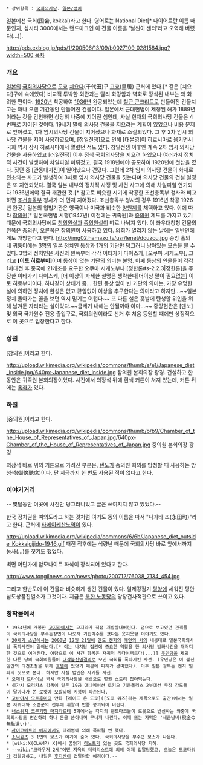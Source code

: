  * 상위항목 : [[국회의사당]]. [[일본/정치]]

일본에선 국회(国会, kokkai)라고 한다. 영어로는 National Diet[* 다이어트란 이름 때문인지, 심시티 3000에서는 랜드마크인 이 건물 이름을 '날씬이 센터'라고 오역해 버렸다(...)].

http://pds.exblog.jp/pds/1/200506/13/09/b0027109_0281584.jpg?width=500
[[목차]]
=== 개요 ===
[[일본]]의 [[국회]]의사당으로 [[도쿄]] [[치요다]](千代田)구 [[고쿄]](皇居) 근처에 있다.[* 같은 [치요다]구에 속에있다] 비교적 투박한 외관과는 달리 화강암과 벽화로 장식된 내부는 꽤 화려한 편이다.
[[1920년]] 착공하여 [[1936년]] 완공되었는데 [[철근 콘크리트]]로 만들어진 건물치고는 꽤나 오랜 기간동안 만들어진 건물이다. 일본에서 근대헌법이 제정된 해가 1889년이라는 것을 감안하면 상당히 나중에 지어진 셈인데, 사실 현재의 국회의사당 건물은 4번째로 지어진 것이다. 19세기 말에 의사당 건물을 지으려는 계획이 있었으나 비용 문제로 엎어졌고, 1차 임시의사당 건물이 지어졌으나 화재로 소실되었다. 그 후 2차 임시 의사당 건물을 지어 사용하였으며, [청일전쟁]으로 인해 [대본영]이 히로시마로 옮기면서 국회 역시 잠시 히로시마에서 열렸던 적도 있다. 청일전쟁 이후엔 계속 2차 임시 의사당 건물을 사용하였고 [러일전쟁] 이후 정식 국회의사당을 지으려 하였으나 여러가지 정치적 사건이 발생하여 차일피일 미뤄졌고, 결국 1918년에야 공모하여 1920년에 첫삽을 떴다. 짓던 중 [관동대지진]이 일어났으나 견뎠다. 그런데 2차 임시 의사당 건물이 화재로 전소되는 사고가 발생하여 3차로 임시 의사당 건물을 짓는다며 의사당 건물의 건설 일정은 또 지연되었다. 결국 일본 내부의 정치적 사정 및 사건 사고에 의해 차일피일 연기되다 1936년에야 결국 개관한 것.[* 참고로 비슷한 시기에 착공한 조선총독부 청사와 비교하면 [[조선총독부]] 청사가 더 먼저 지어졌다. 조선총독부 청사의 경우 1916년 착공 1926년 완공.]
일본의 입법기관은 영국이나 미국과 비슷한 [[양원제]]를 채택하고 있다. 이에 따라 [[참의원]][* 일본국헌법 시행(1947년) 이전에는 귀족원]과 [[중의원]] 제도를 가지고 있기 때문에 국회의사당에도 [[참의원]]실과 [[중의원]]실이 따로 나눠져 있다. 이 좌우대칭형 건물의 왼쪽은 중의원, 오른쪽은 참의원이 사용하고 있다. 의회가 열리지 않는 날에는 일반인에게도 개방한다고 한다.
http://img02.hamazo.tv/usr/lenet/douzou.jpg
중앙 홀의 네 귀퉁이에는 3명의 일본 정치인 동상과 1개의 기단만 덩그러니 남아있는 모습을 볼 수 있다. 3명의 정치인은 사진의 왼쪽부터 각각 이타가키 다이스케, [오쿠마 시게노부], 그리고 '''[이토 히로부미]'''이며 동상이 없는 기단의 의미는 불명. 어째 동상의 인물들이 각각 1차대전 후 중국에 21개조를 요구한 오쿠마 시게노부나 [정한론#s-2.2.3|정한론]을 주장한 이타가키 다이스케, [더 이상의 자세한 설명은 생략한다|더이상 말이 필요없는] 이토 히로부미이다. 하나같이 상태가 좀... 한편 동상 없이 빈 기단의 의미는, 가장 유명한 설에 의하면 정치에 완성은 없고 끊임없이 이상을 추구한다는 의미라고 하지만...~~일본 정치 돌아가는 꼴을 보면 역시 믿기는 어렵다~~ 또 다른 설은 훗날에 탄생할 위인을 위해 남겨둔 자리라는 설이있다.~~금세기 내에는 안될꺼야 아마...~~ 
중앙현관은 [덴노] 및 외국 국가원수 전용 출입구로, 국회의원이라도 선거 후 처음 등원할 때에만 상징적으로 이 곳으로 입장한다고 한다.

=== 상원 ===
[참의원]이라고 한다.

http://upload.wikimedia.org/wikipedia/commons/thumb/e/e1/Japanese_diet_inside.jpg/640px-Japanese_diet_inside.jpg
참의원 본회의장 광경. 건설하고 한동안은 귀족원 본회의장이었다. 사진에서 의장석 뒤에 흰색 커튼이 쳐져 있는데, 커튼 뒤에는 [[옥좌]]가 있다. 

=== 하원 ===
[중의원]이라고 한다.

http://upload.wikimedia.org/wikipedia/commons/thumb/b/b9/Chamber_of_the_House_of_Representatives_of_Japan.jpg/640px-Chamber_of_the_House_of_Representatives_of_Japan.jpg
중의원 본회의장 광경

의장석 바로 위의 커튼으로 가려진 부분은, [[텐노]]가 중의원 회의를 방청할 때 사용하는 방청석(御傍聴席)이다. 단 지금까지 한 번도 사용된 적이 없다고 한다.
=== 이야기거리 ===
-- 몇달동안 이곳에 사진만 덩그러니있고 글은 쓰여지지 않고 있었다.--

한국 정치권을 여의도라고 하는 것처럼 여기도 동의 이름을 따서 "나가타 초(永田町)"라고 한다. 근처에 [[타메이케산노역]]이 있다.

http://upload.wikimedia.org/wikipedia/commons/6/6b/Japanese_diet_outside_Kokkaigijido-1946.gif
패전 직후에는 식량난 때문에 국회의사당 바로 앞에서까지 농사(...)를 짓기도 했었다.

벽면 어딘가에 암모나이트 화석이 장식되어 있다고 한다.


http://www.tongilnews.com/news/photo/200712/76038_7134_454.jpg

그리고 한반도에 이 건물과 비슷하게 생긴 건물이 있다. 일제강점기 [[평양]]에 세워진 평안남도상품진열소가 그것이다. 지금은 [[북한 노동당]]의 당창건사적관으로 쓰이고 있다.
=== 창작물에서 ===

 * 1954년에 개봉한 [[고지라]]에서는 고지라가 직접 개발살내버린다. 덤으로 보고있던 관객들이 국회의사당을 부수는장면이 나오자 기립박수를 쳤다는 웃지못할 이야기도 있다.
 * [[20세기 소년]]에서는 [[2000년]] [[12월 21일]]에 [[엔도 켄지]]의 [[예언의 서]]의 내용대로 일본국회의사당 폭파사건이 일어난다.[* 이는 [[나치당]] 집권에 중요한 역할을 한 [[의사당 방화사건]]을 패러디한 것으로 여겨진다. 여담으로 이 사건 항목은 재귀적 리다이렉트다(...)] [[우민당]]을 제외한 다른 당의 국회의원들이 [[내각불신임결의]]로 모인 국회를 폭파시킨 사건. (우민당은 이 불신임안의 의견조정을 위해 [[호텔]]에 있었기 때문에 피해가 경미했다). 이후 일본 정부는 켄지 일파의 짓으로 본다. 하지만 사실 범인은 자기들 자신. 
 * [[오메가 트라이브]] 역시 국회의사당을 배경으로 몇권 스토리 잡아먹는다. 
 * 히가시 모리카츠 감독이 맡은 19금 애니메이션 토키오 기동폴리스 2부에선 무장 강도들이 달아나가 쏜 로켓에 오발되어 지붕이 파손된다.
 * [[고바야시 모토후미]]의 만화 [레이드 온 도쿄]([도쿄 워즈]라는 제목으로도 출간)에서는 일본 자위대와 소련군의 전투에 휘말려 반쯤 붕괴되어 버린다.
 * [[너스위치 코무기짱 매지카르테]] 5화에서는 각지의 랜드마크들이 로봇으로 변신하는 와중에 국회의사당도 변신하려 하나 돈을 쏟아내며 무너져 내린다. 이때 뜨는 자막은 '세금낭비(稅金の無駄遣い)'.
 * [[사이코메트러 에지]]에서도 테러범에 의해 폭파될 뻔 했다.
 * [[소닉윙즈]] 3 1면의 보스가 여기에 숨어 있다. 국회의사당을 부수면 보스가 나온다.
 * [wiki:X(CLAMP) X]에서 꿈읽기 [[히노토]]가 있는 곳도 국회의사당 지하.
 * --[[wiki:"크라우저 2세"어떤 지옥의 테러리스트]]에 의해 어제 [[겁탈]]당했고, 오늘은 [[도쿄타워]]가 겁탈당하고, 내일은 [[후지산]]이 겁탈당할 예정이다.--
